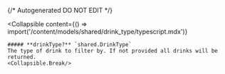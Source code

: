 {/* Autogenerated DO NOT EDIT  */}

<Collapsible
    content={() => import('/content/models/shared/drink_type/typescript.mdx')}
>
    ##### **drinkType?** `shared.DrinkType`
    The type of drink to filter by. If not provided all drinks will be returned.
    <Collapsible.Break/>
</Collapsible>


